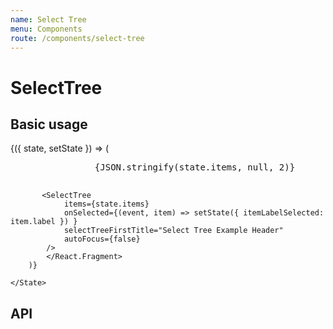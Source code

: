 ```yaml
---
name: Select Tree
menu: Components
route: /components/select-tree
---
```




# SelectTree


## Basic usage

<Playground>
    <State initial={{
        items: selectTreeItems,
    }}>
        {({ state, setState }) => (
            <React.Fragment>
            <pre style={{ maxHeight: '135px', overflowX: 'auto' }}>
                {JSON.stringify(state.items, null, 2)}
            </pre>

           <SelectTree
                items={state.items}
                onSelected={(event, item) => setState({ itemLabelSelected: item.label }) }
                selectTreeFirstTitle="Select Tree Example Header"
                autoFocus={false}
            />
            </React.Fragment>
        )}

    </State>
</Playground>

## API

<Props of={SelectTree} />